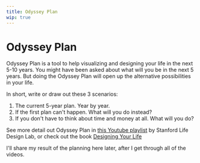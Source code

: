 ```yaml
---
title: Odyssey Plan
wip: true
---
```


# Odyssey Plan

Odyssey Plan is a tool to help visualizing and designing your life in the next 5-10 years. You might have been asked about what will you be in the next 5 years. But doing the Odyssey Plan will open up the alternative possibilities in your life.

In short, write or draw out these 3 scenarios:

1. The current 5-year plan. Year by year.
2. If the first plan can't happen. What will you do instead?
3. If you don't have to think about time and money at all. What will you do?

See more detail out Odyssey Plan in [this Youtube playlist](https://www.youtube.com/playlist?list=PLjwFGCpXfsbeqOfcEdEWWzsgTvPDB-ACN) by Stanford Life Design Lab, or check out the book [Designing Your Life](https://designingyour.life)

I'll share my result of the planning here later, after I get through all of the videos.
